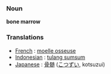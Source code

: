=== Noun ===
'''bone marrow'''

=== Translations ===
*[[French]] : [[moelle osseuse]]
*[[Indonesian]] : [[tulang sumsum]]
*[[Japanese]] : [[骨髄]] ([[こつずい]], kotsuzui)